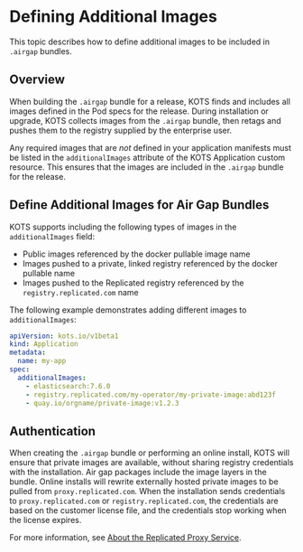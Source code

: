 
# Defining Additional Images

This topic describes how to define additional images to be included in `.airgap` bundles.

## Overview

<AirGapBundle/>

When building the `.airgap` bundle for a release, KOTS finds and includes all images defined in the Pod specs for the release. During installation or upgrade, KOTS collects images from the `.airgap` bundle, then retags and pushes them to the registry supplied by the enterprise user.

Any required images that are _not_ defined in your application manifests must be listed in the `additionalImages` attribute of the KOTS Application custom resource. This ensures that the images are included in the `.airgap` bundle for the release.

## Define Additional Images for Air Gap Bundles

KOTS supports including the following types of images in the `additionalImages` field:

* Public images referenced by the docker pullable image name
* Images pushed to a private, linked registry referenced by the docker pullable name
* Images pushed to the Replicated registry referenced by the `registry.replicated.com` name

The following example demonstrates adding different images to `additionalImages`:

```yaml
apiVersion: kots.io/v1beta1
kind: Application
metadata:
  name: my-app
spec:
  additionalImages:
    - elasticsearch:7.6.0
    - registry.replicated.com/my-operator/my-private-image:abd123f
    - quay.io/orgname/private-image:v1.2.3
```

## Authentication

When creating the `.airgap` bundle or performing an online install, KOTS will ensure that private images are available, without sharing registry credentials with the installation.
Air gap packages include the image layers in the bundle. Online installs will rewrite externally hosted private images to be pulled from `proxy.replicated.com`.
When the installation sends credentials to `proxy.replicated.com` or `registry.replicated.com`, the credentials are based on the customer license file, and the credentials stop working when the license expires.

For more information, see [About the Replicated Proxy Service](/vendor/private-images-about).